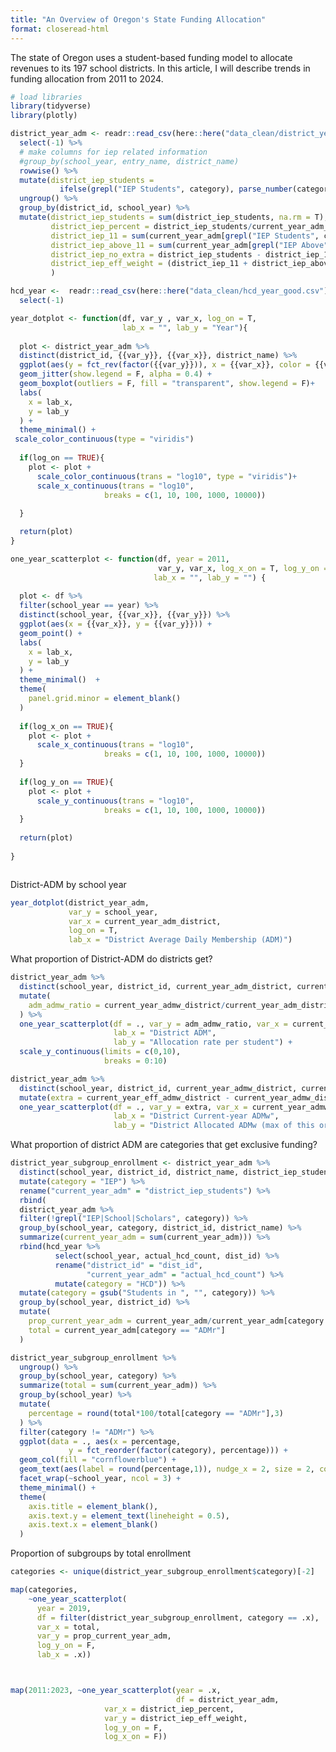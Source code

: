 ```yaml
---
title: "An Overview of Oregon's State Funding Allocation"
format: closeread-html
---
```


The state of Oregon uses a student-based funding model to allocate revenues to its 197 school districts. In this article, I will describe trends in funding allocation from 2011 to 2024. 


```r
# load libraries
library(tidyverse)
library(plotly)
```


```r
district_year_adm <- readr::read_csv(here::here("data_clean/district_year_admw.csv")) %>%
  select(-1) %>%
  # make columns for iep related information
  #group_by(school_year, entry_name, district_name) 
  rowwise() %>%
  mutate(district_iep_students = 
           ifelse(grepl("IEP Students", category), parse_number(category),NA)) %>%
  ungroup() %>%
  group_by(district_id, school_year) %>%
  mutate(district_iep_students = sum(district_iep_students, na.rm = T),
         district_iep_percent = district_iep_students/current_year_adm_district, 
         district_iep_11 = sum(current_year_adm[grepl("IEP Students", category)]),
         district_iep_above_11 = sum(current_year_adm[grepl("IEP Above", category)]),
         district_iep_no_extra = district_iep_students - district_iep_11 - district_iep_above_11,
         district_iep_eff_weight = (district_iep_11 + district_iep_above_11)/district_iep_students
         )

hcd_year <-  readr::read_csv(here::here("data_clean/hcd_year_good.csv")) %>%
  select(-1)
```

```r
year_dotplot <- function(df, var_y , var_x, log_on = T,
                         lab_x = "", lab_y = "Year"){
  
  plot <- district_year_adm %>%
  distinct(district_id, {{var_y}}, {{var_x}}, district_name) %>%
  ggplot(aes(y = fct_rev(factor({{var_y}})), x = {{var_x}}, color = {{var_x}})) +
  geom_jitter(show.legend = F, alpha = 0.4) +
  geom_boxplot(outliers = F, fill = "transparent", show.legend = F)+
  labs(
    x = lab_x,
    y = lab_y
  ) +
  theme_minimal() +
 scale_color_continuous(type = "viridis")
  
  if(log_on == TRUE){
    plot <- plot +
      scale_color_continuous(trans = "log10", type = "viridis")+
      scale_x_continuous(trans = "log10",
                     breaks = c(1, 10, 100, 1000, 10000))
      
  }

  return(plot)
}

one_year_scatterplot <- function(df, year = 2011, 
                                 var_y, var_x, log_x_on = T, log_y_on = T,
                                lab_x = "", lab_y = "") {
  
  plot <- df %>%
  filter(school_year == year) %>%
  distinct(school_year, {{var_x}}, {{var_y}}) %>%
  ggplot(aes(x = {{var_x}}, y = {{var_y}})) +
  geom_point() +
  labs(
    x = lab_x,
    y = lab_y
  ) +
  theme_minimal()  +
  theme(
    panel.grid.minor = element_blank()
  )
  
  if(log_x_on == TRUE){
    plot <- plot +
      scale_x_continuous(trans = "log10",
                     breaks = c(1, 10, 100, 1000, 10000))
  }
  
  if(log_y_on == TRUE){
    plot <- plot +
      scale_y_continuous(trans = "log10",
                     breaks = c(1, 10, 100, 1000, 10000))
  }
  
  return(plot)
  
}
```

:::{.cr-section}

:::{#cr-stateprop}
```r

```
:::


District-ADM by school year

```r
year_dotplot(district_year_adm,
             var_y = school_year,
             var_x = current_year_adm_district,
             log_on = T,
             lab_x = "District Average Daily Membership (ADM)") 
```

What proportion of District-ADM do districts get?

```r
district_year_adm %>%
  distinct(school_year, district_id, current_year_adm_district, current_year_admw_district) %>%
  mutate(
    adm_admw_ratio = current_year_admw_district/current_year_adm_district
  ) %>%
  one_year_scatterplot(df = ., var_y = adm_admw_ratio, var_x = current_year_adm_district, log_y_on = F,
                       lab_x = "District ADM",
                       lab_y = "Allocation rate per student") +
  scale_y_continuous(limits = c(0,10),
                     breaks = 0:10)

district_year_adm %>%
  distinct(school_year, district_id, current_year_admw_district, current_year_eff_admw_district) %>%
  mutate(extra = current_year_eff_admw_district - current_year_admw_district) %>%
  one_year_scatterplot(df = ., var_y = extra, var_x = current_year_admw_district, log_y_on = F, log_x_on = T,
                       lab_x = "District Current-year ADMw",
                       lab_y = "District Allocated ADMw (max of this or previous yeaar)")
```

What proportion of district ADM are categories that get exclusive funding?

```r
district_year_subgroup_enrollment <- district_year_adm %>%
  distinct(school_year, district_id, district_name, district_iep_students) %>%
  mutate(category = "IEP") %>%
  rename("current_year_adm" = "district_iep_students") %>%
  rbind(
  district_year_adm %>%
  filter(!grepl("IEP|School|Scholars", category)) %>%
  group_by(school_year, category, district_id, district_name) %>%
  summarize(current_year_adm = sum(current_year_adm))) %>%
  rbind(hcd_year %>%
          select(school_year, actual_hcd_count, dist_id) %>%
          rename("district_id" = "dist_id",
                 "current_year_adm" = "actual_hcd_count") %>%
          mutate(category = "HCD")) %>%
  mutate(category = gsub("Students in ", "", category)) %>%
  group_by(school_year, district_id) %>%
  mutate(
    prop_current_year_adm = current_year_adm/current_year_adm[category == "ADMr"],
    total = current_year_adm[category == "ADMr"]
  )
```


```r
district_year_subgroup_enrollment %>%
  ungroup() %>%
  group_by(school_year, category) %>%
  summarize(total = sum(current_year_adm)) %>%
  group_by(school_year) %>%
  mutate(
    percentage = round(total*100/total[category == "ADMr"],3)
  ) %>%
  filter(category != "ADMr") %>%
  ggplot(data = ., aes(x = percentage,
             y = fct_reorder(factor(category), percentage))) +
  geom_col(fill = "cornflowerblue") +
  geom_text(aes(label = round(percentage,1)), nudge_x = 2, size = 2, color = "gray30") +
  facet_wrap(~school_year, ncol = 3) +
  theme_minimal() +
  theme(
    axis.title = element_blank(),
    axis.text.y = element_text(lineheight = 0.5),
    axis.text.x = element_blank()
  ) 
```

Proportion of subgroups by total enrollment

```r
categories <- unique(district_year_subgroup_enrollment$category)[-2]

map(categories,
    ~one_year_scatterplot(
      year = 2019,
      df = filter(district_year_subgroup_enrollment, category == .x),
      var_x = total,
      var_y = prop_current_year_adm,
      log_y_on = F,
      lab_x = .x))



map(2011:2023, ~one_year_scatterplot(year = .x,
                                     df = district_year_adm,
                     var_x = district_iep_percent,
                     var_y = district_iep_eff_weight,
                     log_y_on = F,
                     log_x_on = F))
```



```r

```

:::